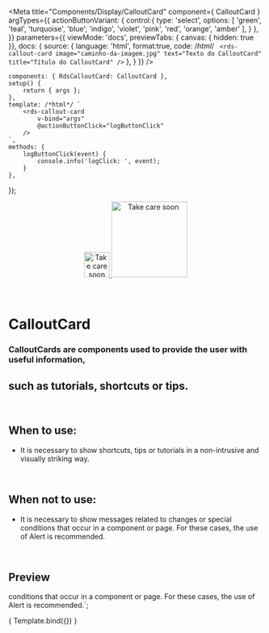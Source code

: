 
<Meta
	title="Components/Display/CalloutCard"
	component={ CalloutCard }
	argTypes={{
		actionButtonVariant: {
			control:{
				type: 'select',
				options: [
					'green',
					'teal',
					'turquoise',
					'blue',
					'indigo',
					'violet',
					'pink',
					'red',
					'orange',
					'amber'
				],
			}
		},
	}}
	parameters={{
		viewMode: 'docs',
		previewTabs: { canvas: { hidden: true }},
		docs: {
			source: {
				language: 'html',
				format:true,
				code: /*html*/ `
<rds-callout-card
	image="caminho-da-imagem.jpg"
	text="Texto do CalloutCard"
	title="Título do CalloutCard"
/>`
			},
		}
	}}
/>

	components: { RdsCalloutCard: CalloutCard },
	setup() {
		return { args };
	},
	template: /*html*/ `
		<rds-callout-card
			v-bind="args"
			@actionButtonClick="logButtonClick"
		/>
	`,
	methods: {
		logButtonClick(event) {
			console.info('logClick: ', event);
		}
	},
});

<div align="center" style={{display: 'flex'}}>
    <a href="https://rahulaher.netlify.app">
        <img src="../../../public/img/logo/glyph-black-colored.svg" alt="Take care soon" width="50" />
        <img src="../../../public/img/logo/word-black-colored.svg" alt="Take care soon" width="150" />
    </a>
</div>

<br />
<br />

# CalloutCard
### CalloutCards are components used to provide the user with useful information, 
such as tutorials, shortcuts or tips.
---
<br />

## When to use:
- It is necessary to show shortcuts, tips or tutorials in a non-intrusive and 
visually striking way.

<br />

## When not to use:
- It is necessary to show messages related to changes or special conditions that 
occur in a component or page. For these cases, the use of Alert is recommended.

<br />

## Preview


conditions that occur in a component or page. For these cases, the use of Alert is recommended.`;

<Canvas>
	<Story
		name="CalloutCard"
		args={{
			image: 'https://cdn-icons-png.flaticon.com/512/7486/7486747.png',
			title,
			text,
		}}
	>
		{ Template.bind({}) }
	</Story>
</Canvas>

<ArgsTable story="CalloutCard" />